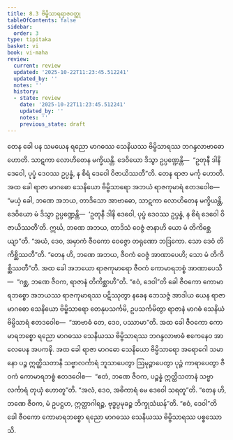 ```yaml
---
title: 8.3 ဗိမ္ဗိသာရရာဇဝတ္ထု
tableOfContents: false
sidebar:
  order: 3
type: tipitaka
basket: vi
book: vi-maha
review:
  current: review
  updated: '2025-10-22T11:23:45.512241'
  updated_by: ''
  notes: ''
  history:
  - state: review
    date: '2025-10-22T11:23:45.512241'
    updated_by: ''
    notes: ''
    previous_state: draft
---
```



<ReviewStatus review={frontmatter.review} showDetails={true} />

<HypothesisAnnotation frontmatter={frontmatter} />

<DynamicBreadcrumb />

<Division number="331" book="vi-maha" e="ch" v="3" p="382">

<Paragraph number="1568" book="vi-maha">
တေန ခေါ ပန သမယေန ရညော မာဂဓဿ သေနိယဿ ဗိမ္ဗိသာရဿ ဘဂန္ဒလာဗာဓော ဟောတိ. သာဋကာ လောဟိတေန မက္ခိယန္တိ. ဒေဝိယော ဒိသွာ ဥပ္ပဏ္ဍေန္တိ—  “ဥတုနီ ဒါနိ ဒေဝေါ, ပုပ္ဖံ ဒေဝဿ ဥပ္ပန္နံ, န စိရံ ဒေဝေါ ဝိဇာယိဿတီ”တိ. တေန ရာဇာ မင်္ကု ဟောတိ. အထ ခေါ ရာဇာ မာဂဓော သေနိယော ဗိမ္ဗိသာရော အဘယံ ရာဇကုမာရံ ဧတဒဝေါစ—  “မယှံ ခေါ, ဘဏေ အဘယ, တာဒိသော အာဗာဓော, သာဋကာ လောဟိတေန မက္ခိယန္တိ, ဒေဝိယော မံ ဒိသွာ ဥပ္ပဏ္ဍေန္တိ—  ‘ဥတုနီ ဒါနိ ဒေဝေါ, ပုပ္ဖံ ဒေဝဿ ဥပ္ပန္နံ, န စိရံ ဒေဝေါ ဝိဇာယိဿတီ’တိ. ဣင်္ဃ, ဘဏေ အဘယ, တာဒိသံ ဝေဇ္ဇံ ဇာနာဟိ ယော မံ တိကိစ္ဆေယျာ”တိ. “အယံ, ဒေဝ, အမှာကံ ဇီဝကော ဝေဇ္ဇော တရုဏော ဘဒြကော. သော ဒေဝံ တိကိစ္ဆိဿတီ”တိ. “တေန ဟိ, ဘဏေ အဘယ, ဇီဝကံ ဝေဇ္ဇံ အာဏာပေဟိ; သော မံ တိကိစ္ဆိဿတီ”တိ.
</Paragraph>

<Paragraph number="1569" book="vi-maha">
အထ ခေါ အဘယော ရာဇကုမာရော ဇီဝကံ ကောမာရဘစ္စံ အာဏာပေသိ—  “ဂစ္ဆ, ဘဏေ ဇီဝက, ရာဇာနံ တိကိစ္ဆာဟီ”တိ. “ဧဝံ, ဒေဝါ”တိ ခေါ ဇီဝကော ကောမာရဘစ္စော အဘယဿ ရာဇကုမာရဿ ပဋိဿုတွာ နခေန ဘေသဇ္ဇံ အာဒါယ ယေန ရာဇာ မာဂဓော သေနိယော ဗိမ္ဗိသာရော တေနုပသင်္ကမိ, ဥပသင်္ကမိတွာ ရာဇာနံ မာဂဓံ သေနိယံ ဗိမ္ဗိသာရံ ဧတဒဝေါစ—  “အာဗာဓံ တေ, ဒေဝ, ပဿာမာ”တိ. အထ ခေါ ဇီဝကော ကောမာရဘစ္စော ရညော မာဂဓဿ သေနိယဿ ဗိမ္ဗိသာရဿ ဘဂန္ဒလာဗာဓံ ဧကေနေဝ အာလေပေန အပကဍ္ဎိ. အထ ခေါ ရာဇာ မာဂဓော သေနိယော ဗိမ္ဗိသာရော အရောဂေါ သမာနော ပဉ္စ ဣတ္ထိသတာနိ သဗ္ဗာလင်္ကာရံ ဘူသာပေတွာ ဩမုဉ္စာပေတွာ ပုဉ္ဇံ ကာရာပေတွာ ဇီဝကံ ကောမာရဘစ္စံ ဧတဒဝေါစ—  “ဧတံ, ဘဏေ ဇီဝက, ပဉ္စန္နံ ဣတ္ထိသတာနံ သဗ္ဗာလင်္ကာရံ တုယှံ ဟောတူ”တိ. “အလံ, ဒေဝ, အဓိကာရံ မေ ဒေဝေါ သရတူ”တိ. “တေန ဟိ, ဘဏေ ဇီဝက, မံ ဥပဋ္ဌဟ, ဣတ္ထာဂါရဉ္စ, ဗုဒ္ဓပ္ပမုခဉ္စ ဘိက္ခုသံဃန်”တိ. “ဧဝံ, ဒေဝါ”တိ ခေါ ဇီဝကော ကောမာရဘစ္စော ရညော မာဂဓဿ သေနိယဿ ဗိမ္ဗိသာရဿ ပစ္စဿောသိ.
</Paragraph>
</Division>
